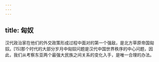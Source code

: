 ```yaml
---
---
---
```

title: 匈奴
---



汉代政治家在他们的外交政策形成过程中面对的第一个强敌，是北方草原帝国匈奴。[15]那个时代的大部分岁月中匈奴问题是汉代中国世界秩序的中心问题，因此，我们从考察东亚两个最强大民族之间关系的变化入手，是唯一合理的办法。